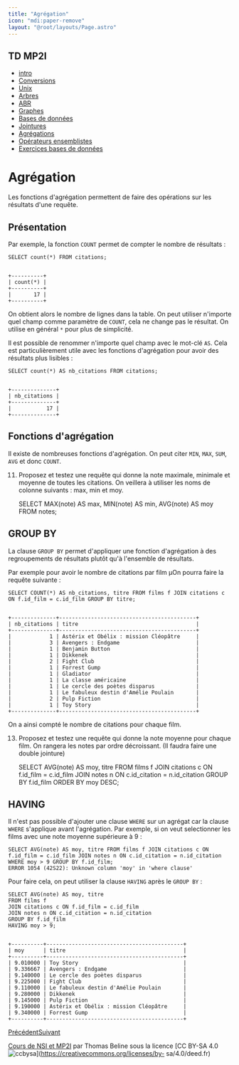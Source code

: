```yaml
---
title: "Agrégation"
icon: "mdi:paper-remove"
layout: "@root/layouts/Page.astro"
---
```

 
## TD MP2I

  * [intro](.)
  * [Conversions](conversions)
  * [Unix](unix)
  * [Arbres](arbres)
  * [ABR](arbres-binaires-recherche)
  * [Graphes](graphes)
  * [Bases de données](bases-de-donnees)
  * [Jointures](jointures)
  * [Agrégations](agregation)
  * [Opérateurs ensemblistes](operateurs-ensemblistes)
  * [Exercices bases de données](exercices-db)

# Agrégation

Les fonctions d'agrégation permettent de faire des opérations sur les
résultats d'une requête.

## Présentation

Par exemple, la fonction `COUNT` permet de compter le nombre de résultats :

    
    
    SELECT count(*) FROM citations;
    
    
    +----------+
    | count(*) |
    +----------+
    |       17 |
    +----------+

On obtient alors le nombre de lignes dans la table. On peut utiliser n'importe
quel champ comme paramètre de `COUNT`, cela ne change pas le résultat. On
utilise en général `*` pour plus de simplicité.

Il est possible de renommer n'importe quel champ avec le mot-clé `AS`. Cela
est particulièrement utile avec les fonctions d'agrégation pour avoir des
résultats plus lisibles :

    
    
    SELECT count(*) AS nb_citations FROM citations;
    
    
    +--------------+
    | nb_citations |
    +--------------+
    |           17 |
    +--------------+

## Fonctions d'agrégation

Il existe de nombreuses fonctions d'agrégation. On peut citer `MIN`, `MAX`,
`SUM`, `AVG` et donc `COUNT`.

11. Proposez et testez une requête qui donne la note maximale, minimale et
moyenne de toutes les citations. On veillera à utiliser les noms de colonne
suivants : max, min et moy.

    
    
    SELECT MAX(note) AS max, MIN(note) AS min, AVG(note) AS moy FROM notes;

## GROUP BY

La clause `GROUP BY` permet d'appliquer une fonction d'agrégation à des
regroupements de résultats plutôt qu'à l'ensemble de résultats.

Par exemple pour avoir le nombre de citations par film µOn pourra faire la
requête suivante :

    
    
    SELECT COUNT(*) AS nb_citations, titre FROM films f JOIN citations c ON f.id_film = c.id_film GROUP BY titre;
    
    
    +--------------+-------------------------------------------+
    | nb_citations | titre                                     |
    +--------------+-------------------------------------------+
    |            1 | Astérix et Obélix : mission Cléopâtre     |
    |            3 | Avengers : Endgame                        |
    |            1 | Benjamin Button                           |
    |            1 | Dikkenek                                  |
    |            2 | Fight Club                                |
    |            1 | Forrest Gump                              |
    |            1 | Gladiator                                 |
    |            1 | La classe américaine                      |
    |            1 | Le cercle des poètes disparus             |
    |            1 | Le fabuleux destin d'Amélie Poulain       |
    |            2 | Pulp Fiction                              |
    |            1 | Toy Story                                 |
    +--------------+-------------------------------------------+

On a ainsi compté le nombre de citations pour chaque film.

13. Proposez et testez une requête qui donne la note moyenne pour chaque
film. On rangera les notes par ordre décroissant. (Il faudra faire une double
jointure)

    
    
    SELECT AVG(note) AS moy, titre
    FROM films f
    JOIN citations c ON f.id_film = c.id_film
    JOIN notes n ON c.id_citation = n.id_citation
    GROUP BY f.id_film
    ORDER BY moy DESC;

## HAVING

Il n'est pas possible d'ajouter une clause `WHERE` sur un agrégat car la
clause `WHERE` s'applique avant l'agrégation. Par exemple, si on veut
selectionner les films avec une note moyenne supérieure à 9 :

    
    
    SELECT AVG(note) AS moy, titre FROM films f JOIN citations c ON f.id_film = c.id_film JOIN notes n ON c.id_citation = n.id_citation WHERE moy > 9 GROUP BY f.id_film;
    ERROR 1054 (42S22): Unknown column 'moy' in 'where clause'

Pour faire cela, on peut utiliser la clause `HAVING` après le `GROUP BY` :

    
    
    SELECT AVG(note) AS moy, titre
    FROM films f
    JOIN citations c ON f.id_film = c.id_film
    JOIN notes n ON c.id_citation = n.id_citation
    GROUP BY f.id_film
    HAVING moy > 9;
    
    
    +----------+-------------------------------------------+
    | moy      | titre                                     |
    +----------+-------------------------------------------+
    | 9.010000 | Toy Story                                 |
    | 9.336667 | Avengers : Endgame                        |
    | 9.140000 | Le cercle des poètes disparus             |
    | 9.225000 | Fight Club                                |
    | 9.110000 | Le fabuleux destin d'Amélie Poulain       |
    | 9.280000 | Dikkenek                                  |
    | 9.145000 | Pulp Fiction                              |
    | 9.190000 | Astérix et Obélix : mission Cléopâtre     |
    | 9.340000 | Forrest Gump                              |
    +----------+-------------------------------------------+

[Précédent](jointures)[Suivant](operateurs-ensemblistes)

[Cours de NSI et MP2I](https://kxs.fr/cours/) par Thomas Beline sous la
licence [CC BY-SA 4.0
![ccbysa](//cours/ccbysa.svg)](https://creativecommons.org/licenses/by-
sa/4.0/deed.fr)

